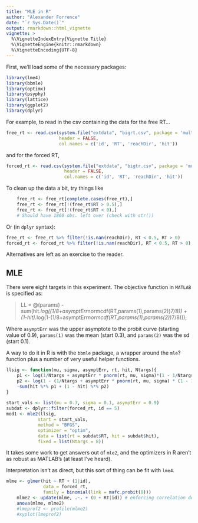 ```yaml
---
title: "MLE in R"
author: "Alexander Forrence"
date: "`r Sys.Date()`"
output: rmarkdown::html_vignette
vignette: >
  %\VignetteIndexEntry{Vignette Title}
  %\VignetteEngine{knitr::rmarkdown}
  %\VignetteEncoding{UTF-8}
---
```


First, we'll load some of the necessary packages:

```r
library(lme4)
library(bbmle)
library(optimx)
library(psyphy)
library(lattice)
library(ggplot2)
library(dplyr)

```
For example, to read in the csv containing the data for the free RT...

```r
free_rt <- read.csv(system.file("extdata", "bigrt.csv", package = 'multimles'),
                    header = FALSE,
                    col.names = c('id', 'RT', 'reachDir', 'hit'))
```

and for the forced RT,

```r
forced_rt <- read.csv(system.file("extdata", "bigtr.csv", package = 'multimles'), 
                      header = FALSE,
                      col.names = c('id', 'RT', 'reachDir', 'hit'))
```

To clean up the data a bit, try things like

```r
    free_rt <- free_rt[complete.cases(free_rt),]
    free_rt <- free_rt[!(free_rt$RT > 0.5),]
    free_rt <- free_rt[!(free_rt$RT < 0),]
    # Should have 1860 obs. left over (check with str())
```

Or (in `dplyr` syntax):
```r
free_rt <- free_rt %>% filter(!is.nan(reachDir), RT < 0.5, RT > 0)
forced_rt <- forced_rt %>% filter(!is.nan(reachDir), RT < 0.5, RT > 0)
```

Alternatives are left as an exercise to the reader.

## MLE
There were eight targets in this experiment. The objective function in `MATLAB` is specified as:

> LL = @(params) -sum(hit.*log((1/8+asymptErr*normcdf(RT,params(1),params(2))*7/8)) + (1-hit).*log(1-(1/8+asymptErr*normcdf(RT,params(1),params(2))*7/8)));

Where `asymptErr` was the upper asymptote to the probit curve (starting value of 0.9), `params(1)` was the mean (start 0.3), and `params(2)` was the sd (start 0.1).

A way to do it in R is with the `bbmle` package, a wrapper around the `mle`? function plus a number of very useful helper functions.

```r
llsig <- function(mu, sigma, asymptErr, rt, hit, Ntargs){
    p1 <- log(1/Ntargs + asymptErr * pnorm(rt, mu, sigma)*(1 - 1/Ntargs))
    p2 <- log(1 - (1/Ntargs + asymptErr * pnorm(rt, mu, sigma) * (1 - 1/Ntargs)))
    -sum(hit %*% p1 + (1 - hit) %*% p2)
}
    
start_vals <- list(mu = 0.3, sigma = 0.1, asymptErr = 0.9)
subdat <- dplyr::filter(forced_rt, id == 5)
mod1 <- mle2(llsig,
            start = start_vals, 
            method = "BFGS", 
            optimizer = "optim",
            data = list(rt = subdat$RT, hit = subdat$hit),
            fixed = list(Ntargs = 8))
```
    
It takes some work to get answers out of `mle2`, and the optimizers in R aren't as robust as MATLAB's (at least I've heard).

Interpretation isn't as direct, but this sort of thing can be fit with `lme4`.

```r
mlme <- glmer(hit ~ RT + (1|id), 
              data = forced_rt, 
              family = binomial(link = mafc.probit(8)))
    mlme2 <- update(mlme, .~. + (0 + RT|id)) # enforcing correlation doesn't work
    anova(mlme, mlme2)
    #lmeprof2 <- profile(mlme2)
    #xyplot(lmeprof2)
```
